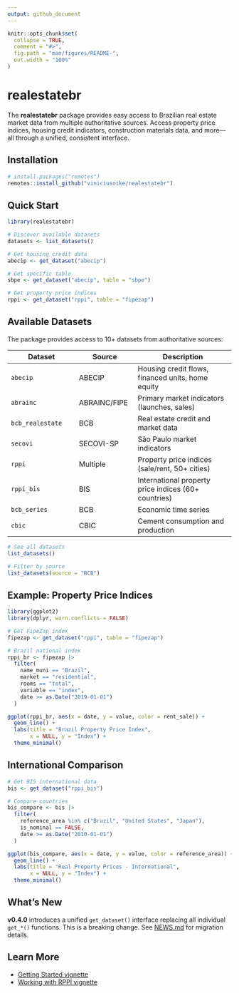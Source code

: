```yaml
---
output: github_document
---
```


<!-- README.md is generated from README.Rmd. Please edit that file -->

```r
knitr::opts_chunk$set(
  collapse = TRUE,
  comment = "#>",
  fig.path = "man/figures/README-",
  out.width = "100%"
)
```

# realestatebr

<!-- badges: start -->
<!-- badges: end -->

The **realestatebr** package provides easy access to Brazilian real estate market data from multiple authoritative sources. Access property price indices, housing credit indicators, construction materials data, and more—all through a unified, consistent interface.

## Installation

```r
# install.packages("remotes")
remotes::install_github("viniciusoike/realestatebr")
```

## Quick Start

```r
library(realestatebr)

# Discover available datasets
datasets <- list_datasets()

# Get housing credit data
abecip <- get_dataset("abecip")

# Get specific table
sbpe <- get_dataset("abecip", table = "sbpe")

# Get property price indices
rppi <- get_dataset("rppi", table = "fipezap")
```

## Available Datasets

The package provides access to 10+ datasets from authoritative sources:

| Dataset | Source | Description |
|---------|--------|-------------|
| `abecip` | ABECIP | Housing credit flows, financed units, home equity |
| `abrainc` | ABRAINC/FIPE | Primary market indicators (launches, sales) |
| `bcb_realestate` | BCB | Real estate credit and market data |
| `secovi` | SECOVI-SP | São Paulo market indicators |
| `rppi` | Multiple | Property price indices (sale/rent, 50+ cities) |
| `rppi_bis` | BIS | International property price indices (60+ countries) |
| `bcb_series` | BCB | Economic time series |
| `cbic` | CBIC | Cement consumption and production |

```r
# See all datasets
list_datasets()

# Filter by source
list_datasets(source = "BCB")
```

## Example: Property Price Indices

```r
library(ggplot2)
library(dplyr, warn.conflicts = FALSE)

# Get FipeZap index
fipezap <- get_dataset("rppi", table = "fipezap")

# Brazil national index
rppi_br <- fipezap |>
  filter(
    name_muni == "Brazil",
    market == "residential",
    rooms == "total",
    variable == "index",
    date >= as.Date("2019-01-01")
  )

ggplot(rppi_br, aes(x = date, y = value, color = rent_sale)) +
  geom_line() +
  labs(title = "Brazil Property Price Index",
       x = NULL, y = "Index") +
  theme_minimal()
```

## International Comparison

```r
# Get BIS international data
bis <- get_dataset("rppi_bis")

# Compare countries
bis_compare <- bis |>
  filter(
    reference_area %in% c("Brazil", "United States", "Japan"),
    is_nominal == FALSE,
    date >= as.Date("2010-01-01")
  )

ggplot(bis_compare, aes(x = date, y = value, color = reference_area)) +
  geom_line() +
  labs(title = "Real Property Prices - International",
       x = NULL, y = "Index") +
  theme_minimal()
```

## What's New

**v0.4.0** introduces a unified `get_dataset()` interface replacing all individual `get_*()` functions. This is a breaking change. See [NEWS.md](NEWS.md) for migration details.

## Learn More

- [Getting Started vignette](vignettes/getting-started.Rmd)
- [Working with RPPI vignette](vignettes/working-with-rppi.Rmd)
